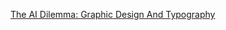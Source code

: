 [The AI Dilemma: Graphic Design And Typography](https://www.smashingmagazine.com/2024/01/ai-dilemma-graphic-design-typography/)

